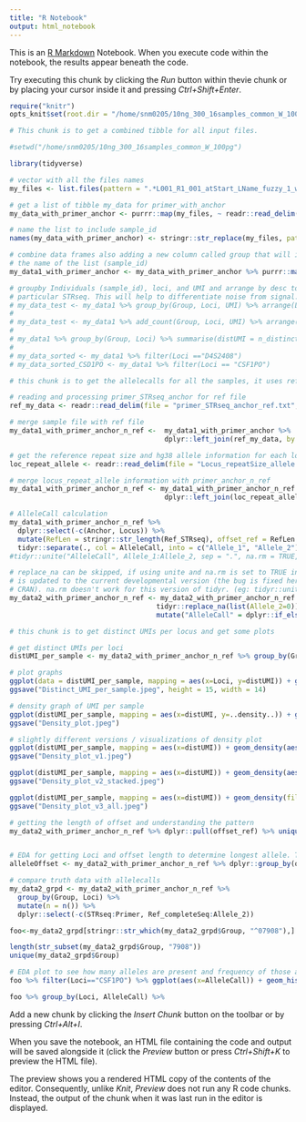 ```yaml
---
title: "R Notebook"
output: html_notebook
---
```


This is an [R Markdown](http://rmarkdown.rstudio.com) Notebook. When you execute code within the notebook, the results appear beneath the code. 

Try executing this chunk by clicking the *Run* button within thevie chunk or by placing your cursor inside it and pressing *Ctrl+Shift+Enter*. 


```r
require("knitr")
opts_knit$set(root.dir = "/home/snm0205/10ng_300_16samples_common_W_100pg")
```


```r
# This chunk is to get a combined tibble for all input files.

#setwd("/home/snm0205/10ng_300_16samples_common_W_100pg")

library(tidyverse)

# vector with all the files names
my_files <- list.files(pattern = ".*L001_R1_001_atStart_LName_fuzzy_1_with_primer_anchor\\.txt$")

# get a list of tibble my_data for primer_with_anchor
my_data_with_primer_anchor <- purrr::map(my_files, ~ readr::read_delim(file = ., delim = "\t",skip = 1,col_names = c("Loci", "STRseq", "UMI", "Primer", "Anchor", "Count")))

# name the list to include sample_id
names(my_data_with_primer_anchor) <- stringr::str_replace(my_files, pattern = ".*([:digit:]{5}-.*)_atStart_LName_fuzzy_1_with_primer_anchor\\.txt$", replacement = "\\1")

# combine data frames also adding a new column called group that will include
# the name of the list (sample_id)
my_data1_with_primer_anchor <- my_data_with_primer_anchor %>% purrr::map_dfr(~ .x, .id = "Group")

# groupby Individuals (sample_id), loci, and UMI and arrange by desc to get reads / UMI for that
# particular STRseq. This will help to differentiate noise from signal.
# my_data_test <- my_data1 %>% group_by(Group, Loci, UMI) %>% arrange(Loci, UMI, desc(Count))
# 
# my_data_test <- my_data1 %>% add_count(Group, Loci, UMI) %>% arrange(desc(Count, n))
# 
# my_data1 %>% group_by(Group, Loci) %>% summarise(distUMI = n_distinct(UMI)) %>% arrange(Loci, desc(distUMI))
# 
# my_data_sorted <- my_data1 %>% filter(Loci =="D4S2408")
# my_data_sorted_CSD1PO <- my_data1 %>% filter(Loci == "CSF1PO")

```


```r
# this chunk is to get the allelecalls for all the samples, it uses reference for calculations. 

# reading and processing primer_STRseq_anchor for ref file
ref_my_data <- readr::read_delim(file = "primer_STRseq_anchor_ref.txt", delim = "\t", col_names = c("Locus", "Ref_completeSeq", "Ref_STRseq", "Ref_Primer", "Ref_Anchor", "Strand"))

# merge sample file with ref file
my_data1_with_primer_anchor_n_ref <-  my_data1_with_primer_anchor %>% 
                                      dplyr::left_join(ref_my_data, by = c("Primer" = "Ref_Primer"))

# get the reference repeat size and hg38 allele information for each locus.
loc_repeat_allele <- readr::read_delim(file = "Locus_repeatSize_allele.txt", delim = "\t")

# merge locus_repeat_allele information with primer_anchor_n_ref
my_data1_with_primer_anchor_n_ref <- my_data1_with_primer_anchor_n_ref %>% 
                                      dplyr::left_join(loc_repeat_allele, by ="Loci")

# AlleleCall calculation
my_data1_with_primer_anchor_n_ref %>% 
  dplyr::select(-c(Anchor, Locus)) %>% 
  mutate(RefLen = stringr::str_length(Ref_STRseq), offset_ref = RefLen - (Repeat_size * HG38_Allele), SampleStrLen = stringr::str_length(STRseq), AlleleCall = round((SampleStrLen - offset_ref)/Repeat_size, digits = 2)) %>% 
  tidyr::separate(., col = AlleleCall, into = c("Allele_1", "Allele_2"), sep = "\\.") -> my_data2_with_primer_anchor_n_ref
#tidyr::unite("AlleleCall", Allele_1:Allele_2, sep = ".", na.rm = TRUE, remove = FALSE)

# replace_na can be skipped, if using unite and na.rm is set to TRUE in tidyr::unite. But this is only possible if tidyr
# is updated to the current developmental version (the bug is fixed here, but the updated tidyr is not yet available on 
# CRAN). na.rm doesn't work for this version of tidyr. (eg: tidyr::unite("AlleleCall", Allele_1:Allele_2, sep = ".", remove = FALSE))
my_data2_with_primer_anchor_n_ref <- my_data2_with_primer_anchor_n_ref %>% 
                                    tidyr::replace_na(list(Allele_2=0)) %>% 
                                    mutate("AlleleCall" = dplyr::if_else(Allele_2 == 0, as.character(Allele_1), str_c(Allele_1, Allele_2, sep = ".")))


```

```r
# this chunk is to get distinct UMIs per locus and get some plots

# get distinct UMIs per loci
distUMI_per_sample <- my_data2_with_primer_anchor_n_ref %>% group_by(Group, Loci) %>% summarise(distUMI = n_distinct(UMI))

# plot graphs
ggplot(data = distUMI_per_sample, mapping = aes(x=Loci, y=distUMI)) + geom_bar(stat = "identity") + facet_wrap(~Group, scales = "free") + coord_flip() + theme(axis.text.x = element_text(size = 7), axis.text.y = element_text(size = 10))
ggsave("Distinct_UMI_per_sample.jpeg", height = 15, width = 14)

# density graph of UMI per sample
ggplot(distUMI_per_sample, mapping = aes(x=distUMI, y=..density..)) + geom_freqpoly(aes(color=Group)) + labs(x = "Distinct UMI's per sample", y = "Density", title = "Density plot")
ggsave("Density_plot.jpeg")

# slightly different versions / visualizations of density plot
ggplot(distUMI_per_sample, mapping = aes(x=distUMI)) + geom_density(aes(color=Group, alpha=0.1), position = "stack") + labs(x = "Distinct UMI's per sample", y = "Density", title = "Density plot")
ggsave("Density_plot_v1.jpeg")

ggplot(distUMI_per_sample, mapping = aes(x=distUMI)) + geom_density(aes(color=Group, fill=Group), position = "stack") + labs(x = "Distinct UMI's per sample", y = "Density", title = "Density plot(Stacked version)")
ggsave("Density_plot_v2_stacked.jpeg")

ggplot(distUMI_per_sample, mapping = aes(x=distUMI)) + geom_density(fill = 'cyan', color = 'cyan') + labs(x = "Distinct UMI's per sample", y = "Density", title = "Density plot") + theme(panel.background = element_rect(fill = '#444B5A'), panel.grid.minor = element_line(color = '#4d5566'), panel.grid.major = element_line(color = '#586174'))
ggsave("Density_plot_v3_all.jpeg")
```


```r
# getting the length of offset and understanding the pattern
my_data2_with_primer_anchor_n_ref %>% dplyr::pull(offset_ref) %>% unique() %>% sort()


# EDA for getting Loci and offset length to determine longest allele. This info was gathered for benchwork purpose.  
alleleOffset <- my_data2_with_primer_anchor_n_ref %>% dplyr::group_by(offset_ref) %>% dplyr::arrange(offset_ref) %>% dplyr::distinct(Loci)
```


```r
# compare truth data with allelecalls
my_data2_grpd <- my_data2_with_primer_anchor_n_ref %>% 
  group_by(Group, Loci) %>% 
  mutate(n = n()) %>% 
  dplyr::select(-c(STRseq:Primer, Ref_completeSeq:Allele_2))

foo<-my_data2_grpd[stringr::str_which(my_data2_grpd$Group, "^07908"),]

length(str_subset(my_data2_grpd$Group, "7908"))
unique(my_data2_grpd$Group)

# EDA plot to see how many alleles are present and frequency of those alleles.
foo %>% filter(Loci=="CSF1PO") %>% ggplot(aes(x=AlleleCall)) + geom_histogram(stat = "count") + theme(axis.text.x = element_text(angle = 90)) + labs(title = "07908-CSF1PO", subtitle = "True alleles = (11,12)", x = "Allele", y="Frequency")

foo %>% group_by(Loci, AlleleCall) %>% 

```




Add a new chunk by clicking the *Insert Chunk* button on the toolbar or by pressing *Ctrl+Alt+I*.

When you save the notebook, an HTML file containing the code and output will be saved alongside it (click the *Preview* button or press *Ctrl+Shift+K* to preview the HTML file).

The preview shows you a rendered HTML copy of the contents of the editor. Consequently, unlike *Knit*, *Preview* does not run any R code chunks. Instead, the output of the chunk when it was last run in the editor is displayed.

